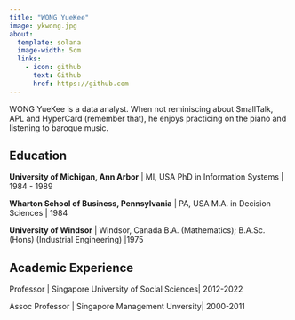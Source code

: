 ```yaml
---
title: "WONG YueKee"
image: ykwong.jpg
about:
  template: solana
  image-width: 5cm
  links:
    - icon: github
      text: Github
      href: https://github.com
---
```


WONG YueKee is a data analyst. When not reminiscing about SmallTalk, APL and HyperCard (remember that), he enjoys practicing on the piano and listening to baroque music.

## Education

**University of Michigan, Ann Arbor** \| MI, USA
PhD in Information Systems \| 1984 - 1989

**Wharton School of Business, Pennsylvania** \| PA, USA
M.A. in Decision Sciences \| 1984

**University of Windsor** \| Windsor, Canada
B.A. (Mathematics); B.A.Sc.(Hons) (Industrial Engineering) \|1975

## Academic Experience

Professor \| Singapore University of Social Sciences\| 2012-2022

Assoc Professor \| Singapore Management Unversity\| 2000-2011
